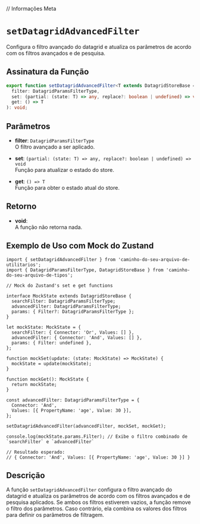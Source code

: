 
// Informações Meta
<Meta title="Functions/Datagrid/setDatagridAdvancedFilter" />

# `setDatagridAdvancedFilter`

Configura o filtro avançado do datagrid e atualiza os parâmetros de acordo com os filtros avançados e de pesquisa.

## Assinatura da Função

```typescript
export function setDatagridAdvancedFilter<T extends DatagridStoreBase = any>(
  filter: DatagridParamsFilterType,
  set: (partial: (state: T) => any, replace?: boolean | undefined) => void,
  get: () => T
): void;
```

## Parâmetros

- **filter**: `DatagridParamsFilterType`  
  O filtro avançado a ser aplicado.

- **set**: `(partial: (state: T) => any, replace?: boolean | undefined) => void`  
  Função para atualizar o estado do store.

- **get**: `() => T`  
  Função para obter o estado atual do store.

## Retorno

- **void**:  
  A função não retorna nada.

## Exemplo de Uso com Mock do Zustand

```tsx
import { setDatagridAdvancedFilter } from 'caminho-do-seu-arquivo-de-utilitarios';
import { DatagridParamsFilterType, DatagridStoreBase } from 'caminho-do-seu-arquivo-de-tipos';

// Mock do Zustand's set e get functions

interface MockState extends DatagridStoreBase {
  searchFilter: DatagridParamsFilterType;
  advancedFilter: DatagridParamsFilterType;
  params: { Filter?: DatagridParamsFilterType };
}

let mockState: MockState = {
  searchFilter: { Connector: 'Or', Values: [] },
  advancedFilter: { Connector: 'And', Values: [] },
  params: { Filter: undefined },
};

function mockSet(update: (state: MockState) => MockState) {
  mockState = update(mockState);
}

function mockGet(): MockState {
  return mockState;
}

const advancedFilter: DatagridParamsFilterType = {
  Connector: 'And',
  Values: [{ PropertyName: 'age', Value: 30 }],
};

setDatagridAdvancedFilter(advancedFilter, mockSet, mockGet);

console.log(mockState.params.Filter); // Exibe o filtro combinado de `searchFilter` e `advancedFilter`

// Resultado esperado: 
// { Connector: 'And', Values: [{ PropertyName: 'age', Value: 30 }] }
```

## Descrição

A função `setDatagridAdvancedFilter` configura o filtro avançado do datagrid e atualiza os parâmetros de acordo com os filtros avançados e de pesquisa aplicados. Se ambos os filtros estiverem vazios, a função remove o filtro dos parâmetros. Caso contrário, ela combina os valores dos filtros para definir os parâmetros de filtragem.
